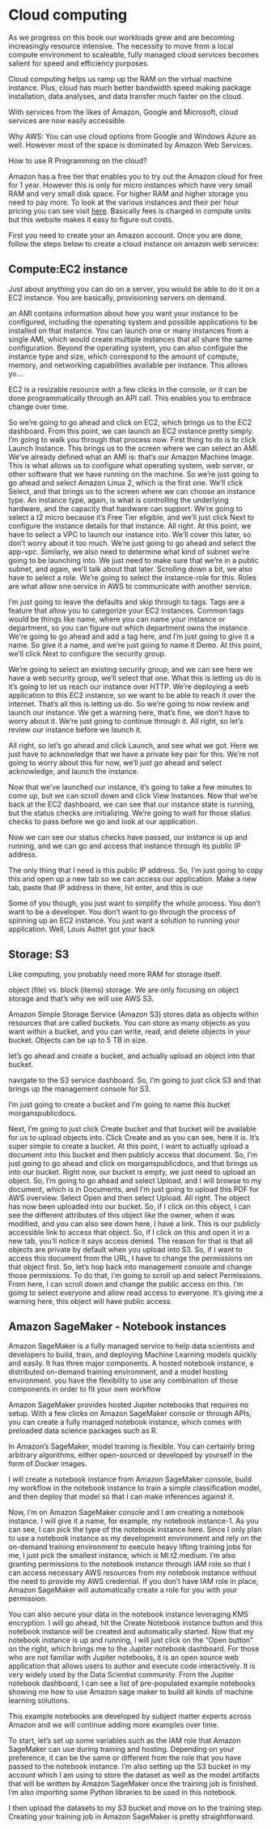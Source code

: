 # Cloud computing

As we progress on this book our workloads grew and are becoming increasingly resource intensive. The necessity to move from a local compute environment to scaleable, fully managed cloud services becomes salient for speed and efficiency purposes.

Cloud computing helps us ramp up the RAM on the virtual machine instance. Plus, cloud has much better bandwidth speed making package installation, data analyses, and data transfer much faster on the cloud.

With services from the likes of Amazon, Google and Microsoft, cloud services are now easily accessible.  

Why AWS: You can use cloud options from Google and Windows Azure as well. However most of the space is dominated by Amazon Web Services.

How to use R Programming on the cloud?

Amazon has a free tier that enables you to try out the Amazon cloud for free for 1 year. However this is only for micro instances which have very small RAM and very small disk space. For higher RAM and higher storage you need to pay more. To look at the various instances and their per hour pricing you can see visit [here](https://www.ec2instances.info/). Basically fees is charged in compute units but this website makes it easy to figure out costs.


First you need to create your an Amazon account. Once you are done, follow the steps below to create a cloud instance on amazon web services:

## Compute:EC2 instance

Just about anything you can do on a server, you would be able to do it on a EC2 instance. You are basically, provisioning servers on demand. 


an AMI contains information about how you want your instance to be configured, including the operating system and possible applications to be installed on that instance. You can launch one or many instances from a single AMI, which would create multiple instances that all share the same configuration. Beyond the operating system, you can also configure the instance type and size, which correspond to the amount of compute, memory, and networking capabilities available per instance. This allows yo...

EC2 is a resizable resource with a few clicks in the console, or it can be done programmatically through an API call. This enables you to embrace change over time.

So we're going to go ahead and click on EC2, which brings us to the EC2 dashboard. From this point, we can launch an EC2 instance pretty simply. I'm going to walk you through that process now. First thing to do is to click Launch Instance. This brings us to the screen where we can select an AMI. We've already defined what an AMI is: that's our Amazon Machine Image. This is what allows us to configure what operating system, web server, or other software that we have running on the machine. So we're just going to go ahead and select Amazon Linux 2, which is the first one. We'll click Select, and that brings us to the screen where we can choose an instance type. An instance type, again, is what is controlling the underlying hardware, and the capacity that hardware can support. We're going to select a t2 micro because it's Free Tier eligible, and we'll just click Next to configure the instance details for that instance. All right. At this point, we have to select a VPC to launch our instance into. We'll cover this later, so don't worry about it too much. We're just going to go ahead and select the app-vpc. Similarly, we also need to determine what kind of subnet we're going to be launching into. We just need to make sure that we're in a public subnet, and again, we'll talk about that later. Scrolling down a bit, we also have to select a role. We're going to select the instance-role for this. Roles are what allow one service in AWS to communicate with another service. 

I'm just going to leave the defaults and skip through to tags. Tags are a feature that allow you to categorize your EC2 instances. Common tags would be things like name, where you can name your instance or department, so you can figure out which department owns the instance. We're going to go ahead and add a tag here, and I'm just going to give it a name. So give it a name, and we're just going to name it Demo. At this point, we'll click Next to configure the security group.

We're going to select an existing security group, and we can see here we have a web security group, we'll select that one. What this is letting us do is it's going to let us reach our instance over HTTP. We're deploying a web application to this EC2 instance, so we want to be able to reach it over the internet. That's all this is letting us do. So we're going to now review and launch our instance. We get a warning here, that's fine, we don't have to worry about it. We're just going to continue through it. All right, so let's review our instance before we launch it. 

All right, so let's go ahead and click Launch, and see what we got. Here we just have to acknowledge that we have a private key pair for this. We're not going to worry about this for now, we'll just go ahead and select acknowledge, and launch the instance.

Now that we've launched our instance, it's going to take a few minutes to come up, but we can scroll down and click View Instances. Now that we're back at the EC2 dashboard, we can see that our instance state is running, but the status checks are initializing. We're going to wait for those status checks to pass before we go and look at our application.

Now we can see our status checks have passed, our instance is up and running, and we can go and access that instance through its public IP address.

The only thing that I need is this public IP address. So, I'm just going to copy this and open up a new tab so we can access our application. Make a new tab, paste that IP address in there, hit enter, and this is our



Some of you though, you just want to simplify the whole process. You don't want to be a developer. You don't want to go through the process of spinning up an EC2 instance. You just want a solution to running your application. Well, Louis Asttet got your back

## Storage: S3

Like computing, you probably need more RAM for storage itself.

object (file) vs. block (items) storage. We are only focusing on object storage and that's why we will use AWS S3.

Amazon Simple Storage Service (Amazon S3) stores data as objects within resources that are called buckets. You can store as many objects as you want within a bucket, and you can write, read, and delete objects in your bucket. Objects can be up to 5 TB in size.

let's go ahead and create a bucket, and actually upload an object into that bucket.

navigate to the S3 service dashboard. So, I'm going to just click S3 and that brings up the management console for S3.

I'm just going to create a bucket and I'm going to name this bucket morganspublicdocs.

Next, I'm going to just click Create bucket and that bucket will be available for us to upload objects into. Click Create and as you can see, here it is. It's super simple to create a bucket. At this point, I want to actually upload a document into this bucket and then publicly access that document. So, I'm just going to go ahead and click on morganspublicdocs, and that brings us into our bucket. Right now, our bucket is empty, we just need to upload an object. So, I'm going to go ahead and select Upload, and I will browse to my document, which is in Documents, and I'm just going to upload this PDF for AWS overview. Select Open and then select Upload. All right. The object has now been uploaded into our bucket. So, if I click on this object, I can see the different attributes of this object like the owner, when it was modified, and you can also see down here, I have a link. This is our publicly accessible link to access that object. So, if I click on this and open it in a new tab, you'll notice it says access denied. The reason for that is that all objects are private by default when you upload into S3. So, if I want to access this document from the URL, I have to change the permissions on that object first. So, let's hop back into management console and change those permissions. To do that, I'm going to scroll up and select Permissions. From here, I can scroll down and change the public access on this. I'm going to select everyone and allow read access to everyone. It's giving me a warning here, this object will have public access.



## Amazon SageMaker - Notebook instances

Amazon SageMaker is a fully managed service to help data scientists and developers to build, train, and deploying Machine Learning models quickly and easily. It has three major components. A hosted notebook instance, a distributed on-demand training environment, and a model hosting environment. you have the flexibility to use any combination of those components in order to fit your own workflow

Amazon SageMaker provides hosted Jupiter notebooks that requires no setup. With a few clicks on Amazon SageMaker console or through APIs, you can create a fully managed notebook instance, which comes with preloaded data science packages such as R. 


In Amazon's SageMaker, model training is flexible. You can certainly bring arbitrary algorithms, either open-sourced or developed by yourself in the form of Docker images. 

I will create a notebook instance from Amazon SageMaker console, build my workflow in the notebook instance to train a simple classification model, and then deploy that model so that I can make inferences against it. 

Now, I'm on Amazon SageMaker console and I am creating a notebook instance. I will give it a name, for example, my notebook instance-1. As you can see, I can pick the type of the notebook instance here. Since I only plan to use a notebook instance as my development environment and rely on the on-demand training environment to execute heavy lifting training jobs for me, I just pick the smallest instance, which is Ml.t2.medium. I'm also granting permissions to the notebook instance through IAM role so that I can access necessary AWS resources from my notebook instance without the need to provide my AWS credential. If you don't have IAM role in place, Amazon SageMaker will automatically create a role for you with your permission. 

You can also secure your data in the notebook instance leveraging KMS encryption. I will go ahead, hit the Create Notebook instance button and this notebook instance will be created and automatically started. Now that my notebook instance is up and running, I will just click on the "Open button" on the right, which brings me to the Jupiter notebook dashboard. For those who are not familiar with Jupiter notebooks, it is an open source web application that allows users to author and execute code interactively. It is very widely used by the Data Scientist community. From the Jupiter notebook dashboard, I can see a list of pre-populated example notebooks showing me how to use Amazon sage maker to build all kinds of machine learning solutions. 

This example notebooks are developed by subject matter experts across Amazon and we will continue adding more examples over time. 


To start, let's set up some variables such as the IAM role that Amazon SageMaker can use during training and hosting. Depending on your preference, it can be the same or different from the role that you have passed to the notebook instance. I'm also setting up the S3 bucket in my account which I am using to store the dataset as well as the model artifacts that will be written by Amazon SageMaker once the training job is finished. I'm also importing some Python libraries to be used in this notebook. 

I then upload the datasets to my S3 bucket and move on to the training step. Creating your training job in Amazon SageMaker is pretty straightforward.



